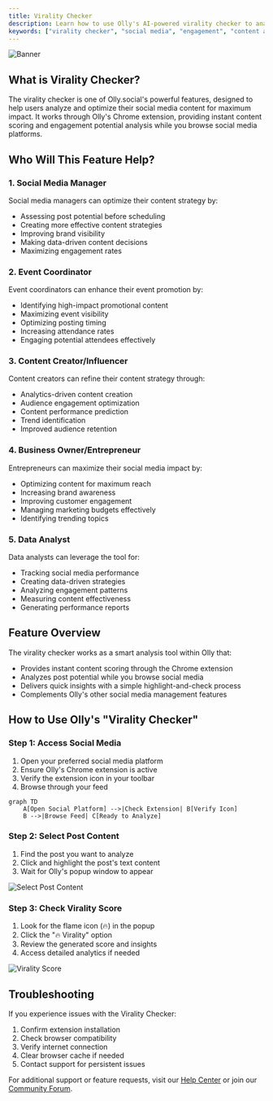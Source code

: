 ```yaml
---
title: Virality Checker
description: Learn how to use Olly's AI-powered virality checker to analyze and optimize your social media content for maximum engagement.
keywords: ["virality checker", "social media", "engagement", "content analysis", "AI tools"]
---
```


![Banner](/images/banner.png "Olly Virality Checker")

## What is Virality Checker?

The virality checker is one of Olly.social's powerful features, designed to help users analyze and optimize their social media content for maximum impact. It works through Olly's Chrome extension, providing instant content scoring and engagement potential analysis while you browse social media platforms.

<CardGrid>
  <Card
    subtitle="Get Started"
    title="Quick Setup"
    description="Learn how to set up and start using the Virality Checker in minutes."
    href="/docs/features/virality-checker/setup"
  />
  <Card
    subtitle="Tutorial"
    title="Usage Guide"
    description="Step-by-step instructions for analyzing content virality."
    href="/docs/features/virality-checker/guide"
  />
  <Card
    subtitle="Support"
    title="Help Center"
    description="Get assistance and troubleshooting tips for the Virality Checker."
    href="/docs/support"
  />
</CardGrid>

## Who Will This Feature Help?

### 1. Social Media Manager
Social media managers can optimize their content strategy by:
- Assessing post potential before scheduling
- Creating more effective content strategies
- Improving brand visibility
- Making data-driven content decisions
- Maximizing engagement rates

### 2. Event Coordinator
Event coordinators can enhance their event promotion by:
- Identifying high-impact promotional content
- Maximizing event visibility
- Optimizing posting timing
- Increasing attendance rates
- Engaging potential attendees effectively

### 3. Content Creator/Influencer
Content creators can refine their content strategy through:
- Analytics-driven content creation
- Audience engagement optimization
- Content performance prediction
- Trend identification
- Improved audience retention

### 4. Business Owner/Entrepreneur
Entrepreneurs can maximize their social media impact by:
- Optimizing content for maximum reach
- Increasing brand awareness
- Improving customer engagement
- Managing marketing budgets effectively
- Identifying trending topics

### 5. Data Analyst
Data analysts can leverage the tool for:
- Tracking social media performance
- Creating data-driven strategies
- Analyzing engagement patterns
- Measuring content effectiveness
- Generating performance reports

## Feature Overview
The virality checker works as a smart analysis tool within Olly that:
* Provides instant content scoring through the Chrome extension
* Analyzes post potential while you browse social media
* Delivers quick insights with a simple highlight-and-check process
* Complements Olly's other social media management features

## How to Use Olly's "Virality Checker"

### Step 1: Access Social Media
1. Open your preferred social media platform
2. Ensure Olly's Chrome extension is active
3. Verify the extension icon in your toolbar
4. Browse through your feed

```mermaid
graph TD
    A[Open Social Platform] -->|Check Extension| B[Verify Icon]
    B -->|Browse Feed| C[Ready to Analyze]
```

### Step 2: Select Post Content
1. Find the post you want to analyze
2. Click and highlight the post's text content
3. Wait for Olly's popup window to appear

![Select Post Content](/images/features/virality-checker/select-post.png)

### Step 3: Check Virality Score
1. Look for the flame icon (🔥) in the popup
2. Click the "🔥 Virality" option
3. Review the generated score and insights
4. Access detailed analytics if needed

![Virality Score](/images/features/virality-checker/generate-virality-score.png)

## Troubleshooting

If you experience issues with the Virality Checker:

1. Confirm extension installation
2. Check browser compatibility
3. Verify internet connection
4. Clear browser cache if needed
5. Contact support for persistent issues

For additional support or feature requests, visit our [Help Center](/docs/support) or join our [Community Forum](/community).
